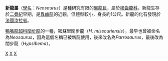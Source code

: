 {{Automatic taxobox
| taxon = Neosaurus
| authority = Nopsca, 1923
| fossil_range = [[二疊紀|二疊紀]]早期
| type_species = '''新龍<br>''Neosaurus cynodus'''''
| type_species_authority = (Gervais, 1869)
}}

'''新龍屬'''（[[學名|學名]]：''Neosaurus''）是種研究有限的[[盤龍目|盤龍目]]，屬於[[楔齒龍科|楔齒龍科]]。新龍生存於[[二疊紀|二疊紀]]早期，是[[異齒龍|異齒龍]]的近親，但體型較小，身長約1公尺。新龍的化石發現於[[法國|法國]][[汝拉省|汝拉省]]。

[[鴨嘴龍超科|鴨嘴龍超科]][[闊步龍|闊步龍]]的一種，密蘇里闊步龍（''H. missouriensis''），最早也曾被命名為''Neosaurus''，因為這個名稱已被新龍使用，後來改名為''Parrosaurus''，最後改為闊步龍（''Hypsibema''）。
{{基底合弓綱|H.}}
{{Taxonbar|from=Q3773051}}

[[Category:真盤龍亞目|X]]
[[Category:二疊紀合弓類|X]]
[[Category:1923年描述的分类群|X]]


{{Synapsida-stub}}